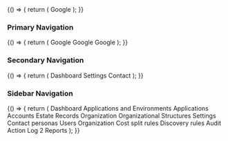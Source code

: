 
<Meta title="Components/Navigation" component={Navigation.Item} />

<Preview>
  <Story name="single link">
    {() => {
      return (
        <Navigation.Item as="a" href="http://google.com" target="_blank">
          Google
        </Navigation.Item>
      );
    }}
  </Story>
</Preview>

### Primary Navigation

<Preview>
  <Story name="primary">
    {() => {
      return (
        <Navigation.Container>
          <Navigation.Item as="a" href="http://google.com" target="_blank">
            Google
          </Navigation.Item>
          <Navigation.Item as="a" href="http://google.com" target="_blank">
            Google
          </Navigation.Item>
          <Navigation.Item as="a" href="http://google.com" target="_blank">
            Google
          </Navigation.Item>
        </Navigation.Container>
      );
    }}
  </Story>
</Preview>

### Secondary Navigation

<Preview>
  <Story name="secondary">
    {() => {
      return (
        <Navigation.Container secondary>
          <Navigation.Item
            as="a"
            href="http://google.com"
            target="_blank"
            className="hasBg"
          >
            Dashboard
          </Navigation.Item>
          <Navigation.Item
            as="a"
            href="http://google.com"
            target="_blank"
            className="hasBg active"
          >
            Settings
          </Navigation.Item>
          <Navigation.Item
            as="a"
            href="http://google.com"
            target="_blank"
            className="hasBg"
          >
            Contact
          </Navigation.Item>
        </Navigation.Container>
      );
    }}
  </Story>
</Preview>

### Sidebar Navigation

<Preview>
  <Story name="sidebar">
    {() => {
      return (
        <Navigation.Container secondary>
          <Navigation.Item as="a" href="http://google.com" target="_blank">
            <Decos.Dashboard />
            Dashboard
          </Navigation.Item>
          <Navigation.Item className="separator">
            Applications and Environments
          </Navigation.Item>
          <Navigation.Item
            as="a"
            href="http://google.com"
            target="_blank"
            className="active"
          >
            <Decos.Applications />
            Applications
          </Navigation.Item>
          <Navigation.Item as="a" href="http://google.com" target="_blank">
            <Decos.Accounts />
            Accounts
          </Navigation.Item>
          <Navigation.Item as="a" href="http://google.com" target="_blank">
            <Decos.Estate />
            Estate Records
          </Navigation.Item>
          <Navigation.Item className="separator">Organization</Navigation.Item>
          <Navigation.Item as="a" href="http://google.com" target="_blank">
            <Decos.Orgs />
            Organizational Structures
          </Navigation.Item>
          <Navigation.Item className="separator">Settings</Navigation.Item>
          <Navigation.Item as="a" href="http://google.com" target="_blank">
            <Decos.Contacts />
            Contact personas
          </Navigation.Item>
          <Navigation.Item as="a" href="http://google.com" target="_blank">
            <Decos.Users />
            Users
          </Navigation.Item>
          <Navigation.Item as="a" href="http://google.com" target="_blank">
            <Decos.Orgs2 />
            Organization
          </Navigation.Item>
          <Navigation.Item as="a" href="http://google.com" target="_blank">
            <Decos.Costs />
            Cost split rules
          </Navigation.Item>
          <Navigation.Item as="a" href="http://google.com" target="_blank">
            <Decos.Mappings />
            Discovery rules
          </Navigation.Item>
          <Navigation.Item className="separator">Audit</Navigation.Item>
          <Navigation.Item as="a" href="http://google.com" target="_blank">
            <Decos.ActionLog />
            Action Log
            <Navigation.Info>2</Navigation.Info>
          </Navigation.Item>
          <Navigation.Item as="a" href="http://google.com" target="_blank">
            <Decos.Reports />
            Reports
          </Navigation.Item>
        </Navigation.Container>
      );
    }}
  </Story>
</Preview>
